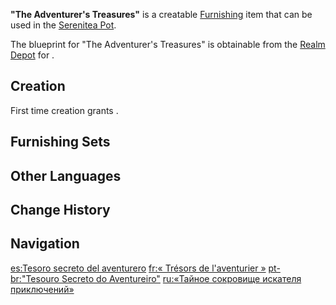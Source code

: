 {{Furnishing Infobox
|id             = 373312
|image          = Item The Adventurer's Treasures.png
|category       = Landscape
|subcategory    = Ornament
|quality        = 3
|adeptal_energy = 60
|load           = 35
|reduced_load   = 24
|description    = A traveling bag filled with all kinds of tools and texts. When adventuring out in the wild, these tools are key to overcoming dangerous situations. Many successful adventurers have tools that few know how to use well but them, and these are their secret treasures.
|blueprint      = Realm Depot
}}
'''"The Adventurer's Treasures"''' is a creatable [[Furnishing]] item that can be used in the [[Serenitea Pot]].

The blueprint for "The Adventurer's Treasures" is obtainable from the [[Realm Depot]] for {{Item|Realm Currency|24|x=160}}.

==Creation==
First time creation grants {{Item|Trust|24|x=60}}.
{{Recipe
|type = Creation
|time = 14h
|Pine Wood = 4
|Fabric = 4
|sort = Pine Wood;Fabric
}}

==Furnishing Sets==
{{Craft Usage}}

==Other Languages==
{{Other Languages
|en      = "The Adventurer's Treasures"
|zhs     = 「冒险家的随身秘宝」
|zhs_rm  = "Màoxiǎn-jiā de Suíshēn Mìbǎo"
|zht     = 「冒險家的隨身秘寶」
|zht_rm  = "Màoxiǎn-jiā de Suíshēn Mìbǎo"
|zh_tl   = 
|ja      = 「冒険者の必須アイテム」
|ja_rm   = "Bouken-sha no Hissu Aitemu"
|ja_tl   = "The Adventurer's Essential Items"
|ko      = 「모험가의 휴대」
|ko_rm   = "Moheomga-ui Hyudae"
|ko_tl   = "Adventurer's Carry"
|es      = Tesoro secreto del aventurero
|es_tl   = Secret Treasure of the Adventurer
|fr      = «&nbsp;Trésors de l'aventurier&nbsp;»
|fr_tl   = "The Adventurer's Treasures"
|ru      = «Тайное сокровище искателя приключений»
|ru_tl   = "Adventurer's Secret Treasure"
|th      = สมบัติลับของนักผจญภัย
|th_rm   = Sombat Lap Khong Nak Photya Phai
|th_tl   = 
|vi      = Bảo Vật Tùy Thân Của Nhà Mạo Hiểm
|vi_tl   = 
|de      = „Die Schätze der Abenteurer“
|de_tl   = "The Treasures of Adventurers"
|id      = "Tas Harta Karun Petualang"
|id_tl   = "The Adventurer's Treasure Bag"
|pt      = "Tesouro Secreto do Aventureiro"
|pt_tl   = 
|tr      = Maceracının Hazineleri
|tr_tl   = 
|it      = Tesori dell'avventuriere
|it_tl   = The Adventurer's Treasures
}}

==Change History==
{{Change History|1.6}}

==Navigation==
{{Furnishing Navbox|exterior}}

[[es:Tesoro secreto del aventurero]]
[[fr:« Trésors de l'aventurier »]]
[[pt-br:"Tesouro Secreto do Aventureiro"]]
[[ru:«Тайное сокровище искателя приключений»]]